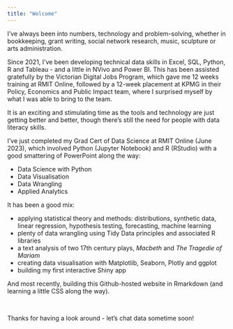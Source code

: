 ```yaml
---
title: "Welcome"
---
```


I've always been into numbers, technology and problem-solving, whether in bookkeeping, grant writing, social network research, music, sculpture or arts administration. 

Since 2021, I've been developing technical data skills in Excel, SQL, Python, R and Tableau - and a little in NVivo and Power BI. This has been assisted gratefully by the Victorian Digital Jobs Program, which gave me 12 weeks training at RMIT Online, followed by a 12-week placement at KPMG in their Policy, Economics and Public Impact team, where I surprised myself by what I was able to bring to the team. 

It is an exciting and stimulating time as the tools and technology are just getting better and better, though there's still the need for people with data literacy skills. 

I've just completed my Grad Cert of Data Science at RMIT Online (June 2023), which involved Python (Jupyter Notebook) and R (RStudio) with a good smattering of PowerPoint along the way:

-   Data Science with Python
-   Data Visualisation
-   Data Wrangling
-   Applied Analytics

It has been a good mix:

-   applying statistical theory and methods: distributions, synthetic data, linear regression, hypothesis testing, forecasting, machine learning 
-   plenty of data wrangling using Tidy Data principles and associated R libraries
-   a text analysis of two 17th century plays, _Macbeth_ and _The Tragedie of Mariam_
-   creating data visualisation with Matplotlib, Seaborn, Plotly and ggplot
-   building my first interactive Shiny app

And most recently, building this Github-hosted website in Rmarkdown (and learning a little CSS along the way). 

<br>

Thanks for having a look around - let's chat data sometime soon!  



